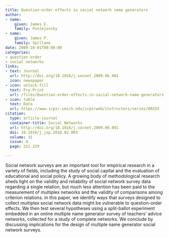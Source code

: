 ```yaml
---
title: Question-order effects in social network name generators
author:
- name:
    given: James E.
    family: Pustejovsky
- name:
    given: James P.
    family: Spillane
date: 2009-10-01T00:00:00
categories:
- question-order
- social networks
links:
- text: Journal
  url: http://doi.org/10.1016/j.socnet.2009.06.001
  icon: newspaper
- icon: unlock-fill
  text: Pre-Print
  url: /files/Question-order-effects-in-social-network-name-generators.pdf
- icon: table
  text: Data
  url: https://www.icpsr.umich.edu/icpsrweb/instructors/series/00255
citation:
  type: article-journal
  container-title: Social Networks
  url: http://doi.org/10.1016/j.socnet.2009.06.001
  doi: 10.1016/j.jsp.2018.02.003
  volume: 31
  issue: 4
  page: 221-229

---
```


Social network surveys are an important tool for empirical research in a variety of fields, including the study of social capital and the evaluation of educational and social policy. A growing body of methodological research sheds light on the validity and reliability of social network survey data regarding a single relation, but much less attention has been paid to the measurement of multiplex networks and the validity of comparisons among criterion relations. In this paper, we identify ways that surveys designed to collect multiplex social network data might be vulnerable to question-order effects. We then test several hypotheses using a split-ballot experiment embedded in an online multiple name generator survey of teachers’ advice networks, collected for a study of complete networks. We conclude by discussing implications for the design of multiple name generator social network surveys.


